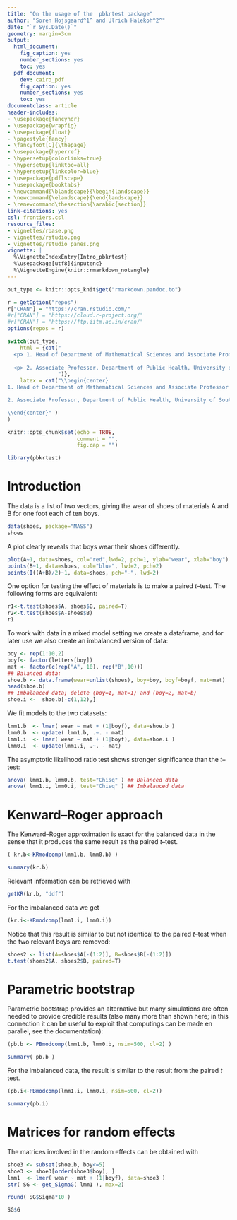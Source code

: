 ```yaml
---
title: "On the usage of the  pbkrtest package"
author: "Soren Hojsgaard^1^ and Ulrich Halekoh^2^"
date: "`r Sys.Date()`"
geometry: margin=3cm
output:
  html_document:
    fig_caption: yes
    number_sections: yes
    toc: yes
  pdf_document:
    dev: cairo_pdf
    fig_caption: yes
    number_sections: yes
    toc: yes  
documentclass: article
header-includes:
- \usepackage{fancyhdr}
- \usepackage{wrapfig}
- \usepackage{float}
- \pagestyle{fancy}
- \fancyfoot[C]{\thepage}
- \usepackage{hyperref}
- \hypersetup{colorlinks=true}
- \hypersetup{linktoc=all}
- \hypersetup{linkcolor=blue}
- \usepackage{pdflscape}
- \usepackage{booktabs}
- \newcommand{\blandscape}{\begin{landscape}}
- \newcommand{\elandscape}{\end{landscape}}
- \renewcommand\thesection{\arabic{section}}
link-citations: yes
csl: frontiers.csl
resource_files:
- vignettes/rbase.png
- vignettes/rstudio.png
- vignettes/rstudio panes.png
vignette: |
  %\VignetteIndexEntry{Intro_pbkrtest}
  %\usepackage[utf8]{inputenc}
  %\VignetteEngine{knitr::rmarkdown_notangle}
---
```


```r
out_type <- knitr::opts_knit$get("rmarkdown.pandoc.to")

r = getOption("repos")
r["CRAN"] = "https://cran.rstudio.com/"
#r["CRAN"] = "https://cloud.r-project.org/"
#r["CRAN"] = "https://ftp.iitm.ac.in/cran/"
options(repos = r)
```

```r
switch(out_type,
    html = {cat("
  <p> 1. Head of Department of Mathematical Sciences and Associate Professor of statistics at Aalborg University  (sorenh@math.aau.dk).</p>
  
  <p> 2. Associate Professor, Department of Public Health, University of Southern Denmark, Denmark (uhalekoh@health.sdu.dk).</p>  
                ")},
    latex = cat("\\begin{center}
1. Head of Department of Mathematical Sciences and Associate Professor of statistics at Aalborg University  (sorenh@math.aau.dk).

2. Associate Professor, Department of Public Health, University of Southern Denmark, Denmark (uhalekoh@health.sdu.dk)

\\end{center}" )
)
```

\begin{center}
\vspace{6pt}
\hrule
\end{center}


```r
knitr::opts_chunk$set(echo = TRUE,
                      comment = "",
                      fig.cap = "")
```

```r
library(pbkrtest)
```

# Introduction

The \code{shoes} data is a list of two vectors, giving the wear of
shoes of materials A and B for one foot each of ten boys.

```r
data(shoes, package="MASS")
shoes
```


A plot clearly reveals that boys wear their shoes differently.

```r
plot(A~1, data=shoes, col="red",lwd=2, pch=1, ylab="wear", xlab="boy")
points(B~1, data=shoes, col="blue", lwd=2, pch=2)
points(I((A+B)/2)~1, data=shoes, pch="-", lwd=2)
```



One option for testing the effect of materials is to make a paired
$t$--test. The following forms are equivalent:

```r
r1<-t.test(shoes$A, shoes$B, paired=T)
r2<-t.test(shoes$A-shoes$B)
r1
```


To work with data in a mixed model setting we create a dataframe, and
for later use we also create an imbalanced version of data:

```r
boy <- rep(1:10,2)
boyf<- factor(letters[boy])
mat <- factor(c(rep("A", 10), rep("B",10)))
## Balanced data:
shoe.b <- data.frame(wear=unlist(shoes), boy=boy, boyf=boyf, mat=mat)
head(shoe.b)
## Imbalanced data; delete (boy=1, mat=1) and (boy=2, mat=b)
shoe.i <-  shoe.b[-c(1,12),]
```


We fit models to the two datasets:

```r
lmm1.b  <- lmer( wear ~ mat + (1|boyf), data=shoe.b )
lmm0.b  <- update( lmm1.b, .~. - mat)
lmm1.i  <- lmer( wear ~ mat + (1|boyf), data=shoe.i )
lmm0.i  <- update(lmm1.i, .~. - mat)
```


The asymptotic likelihood ratio test shows stronger significance than
the $t$--test:

```r
anova( lmm1.b, lmm0.b, test="Chisq" ) ## Balanced data
anova( lmm1.i, lmm0.i, test="Chisq" ) ## Imbalanced data
```

# Kenward--Roger approach


The Kenward--Roger approximation is exact for the balanced data in the
sense that it produces the same result as the paired $t$--test.

```r
( kr.b<-KRmodcomp(lmm1.b, lmm0.b) )
```

```r
summary(kr.b)
```


Relevant information can be retrieved with

```r
getKR(kr.b, "ddf")
```


For the imbalanced data we get

```r
(kr.i<-KRmodcomp(lmm1.i, lmm0.i))
```


Notice that this result is similar to but not identical to the paired
$t$--test when the two relevant boys are removed:

```r
shoes2 <- list(A=shoes$A[-(1:2)], B=shoes$B[-(1:2)])
t.test(shoes2$A, shoes2$B, paired=T)
```



# Parametric bootstrap

Parametric bootstrap provides an alternative but many simulations are
often needed to provide credible results (also many more than shown
here; in this connection it can be useful to exploit that computings
can be made en parallel, see the documentation):

```r
(pb.b <- PBmodcomp(lmm1.b, lmm0.b, nsim=500, cl=2) )
```

```r
summary( pb.b )
```



For the imbalanced data, the result is similar to the result from the
paired $t$ test.

```r
(pb.i<-PBmodcomp(lmm1.i, lmm0.i, nsim=500, cl=2))
```

```r
summary(pb.i)
```


\appendix

# Matrices for random effects

The matrices involved in the random effects can be obtained with

```r
shoe3 <- subset(shoe.b, boy<=5)
shoe3 <- shoe3[order(shoe3$boy), ]
lmm1  <- lmer( wear ~ mat + (1|boyf), data=shoe3 )
str( SG <- get_SigmaG( lmm1 ), max=2)
```



```r
round( SG$Sigma*10 )
```


```r
SG$G
```

